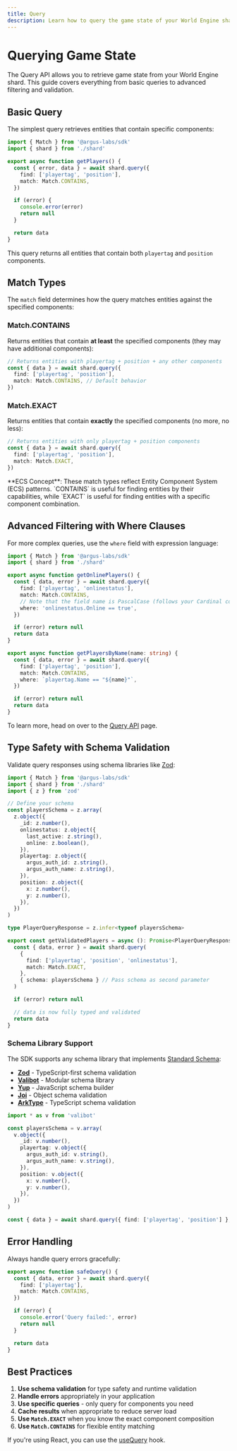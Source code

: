 ```yaml
---
title: Query
description: Learn how to query the game state of your World Engine shard using the Argus Labs SDK
---
```


# Querying Game State

The Query API allows you to retrieve game state from your World Engine shard.
This guide covers everything from basic queries to advanced filtering and validation.

## Basic Query

The simplest query retrieves entities that contain specific components:

```typescript Basic Query
import { Match } from '@argus-labs/sdk'
import { shard } from './shard'

export async function getPlayers() {
  const { error, data } = await shard.query({
    find: ['playertag', 'position'],
    match: Match.CONTAINS,
  })

  if (error) {
    console.error(error)
    return null
  }

  return data
}
```

This query returns all entities that contain both `playertag` and `position` components.

## Match Types

The `match` field determines how the query matches entities against the specified components:

### Match.CONTAINS

Returns entities that contain **at least** the specified components (they may have additional components):

```typescript Match.CONTAINS
// Returns entities with playertag + position + any other components
const { data } = await shard.query({
  find: ['playertag', 'position'],
  match: Match.CONTAINS, // Default behavior
})
```

### Match.EXACT

Returns entities that contain **exactly** the specified components (no more, no less):

```typescript Match.EXACT
// Returns entities with only playertag + position components
const { data } = await shard.query({
  find: ['playertag', 'position'],
  match: Match.EXACT,
})
```

<Note>
  **ECS Concept**: These match types reflect Entity Component System (ECS) patterns. `CONTAINS` is
  useful for finding entities by their capabilities, while `EXACT` is useful for finding entities
  with a specific component combination.
</Note>

## Advanced Filtering with Where Clauses

For more complex queries, use the `where` field with expression language:

```typescript Where Clauses
import { Match } from '@argus-labs/sdk'
import { shard } from './shard'

export async function getOnlinePlayers() {
  const { data, error } = await shard.query({
    find: ['playertag', 'onlinestatus'],
    match: Match.CONTAINS,
    // Note that the field name is PascalCase (follows your Cardinal component struct), not camelCase
    where: 'onlinestatus.Online == true',
  })

  if (error) return null
  return data
}

export async function getPlayersByName(name: string) {
  const { data, error } = await shard.query({
    find: ['playertag', 'position'],
    match: Match.CONTAINS,
    where: `playertag.Name == "${name}"`,
  })

  if (error) return null
  return data
}
```

<Tip>To learn more, head on over to the [Query API](/cardinal/build/query-api) page.</Tip>

## Type Safety with Schema Validation

Validate query responses using schema libraries like [Zod](https://zod.dev):

```typescript Type Safety with Schema Validation
import { Match } from '@argus-labs/sdk'
import { shard } from './shard'
import { z } from 'zod'

// Define your schema
const playersSchema = z.array(
  z.object({
    _id: z.number(),
    onlinestatus: z.object({
      last_active: z.string(),
      online: z.boolean(),
    }),
    playertag: z.object({
      argus_auth_id: z.string(),
      argus_auth_name: z.string(),
    }),
    position: z.object({
      x: z.number(),
      y: z.number(),
    }),
  })
)

type PlayerQueryResponse = z.infer<typeof playersSchema>

export const getValidatedPlayers = async (): Promise<PlayerQueryResponse | null> => {
  const { data, error } = await shard.query(
    {
      find: ['playertag', 'position', 'onlinestatus'],
      match: Match.EXACT,
    },
    { schema: playersSchema } // Pass schema as second parameter
  )

  if (error) return null

  // data is now fully typed and validated
  return data
}
```

### Schema Library Support

The SDK supports any schema library that implements [Standard Schema](https://github.com/standard-schema/standard-schema):

- **[Zod](https://zod.dev)** - TypeScript-first schema validation
- **[Valibot](https://valibot.dev)** - Modular schema library
- **[Yup](https://github.com/jquense/yup)** - JavaScript schema builder
- **[Joi](https://joi.dev)** - Object schema validation
- **[ArkType](https://arktype.io)** - TypeScript schema validation

<Accordion title="Example with Valibot">

```typescript Example with Valibot
import * as v from 'valibot'

const playersSchema = v.array(
  v.object({
    _id: v.number(),
    playertag: v.object({
      argus_auth_id: v.string(),
      argus_auth_name: v.string(),
    }),
    position: v.object({
      x: v.number(),
      y: v.number(),
    }),
  })
)

const { data } = await shard.query({ find: ['playertag', 'position'] }, { schema: playersSchema })
```

</Accordion>

## Error Handling

Always handle query errors gracefully:

```typescript Error Handling
export async function safeQuery() {
  const { data, error } = await shard.query({
    find: ['playertag'],
    match: Match.CONTAINS,
  })

  if (error) {
    console.error('Query failed:', error)
    return null
  }

  return data
}
```

## Best Practices

1. **Use schema validation** for type safety and runtime validation
2. **Handle errors** appropriately in your application
3. **Use specific queries** - only query for components you need
4. **Cache results** when appropriate to reduce server load
5. **Use `Match.EXACT`** when you know the exact component composition
6. **Use `Match.CONTAINS`** for flexible entity matching

<Tip>If you're using React, you can use the [useQuery](/javascript/react/use-query) hook.</Tip>
